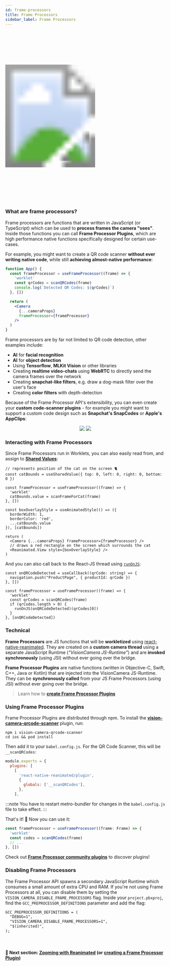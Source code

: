 ```yaml
---
id: frame-processors
title: Frame Processors
sidebar_label: Frame Processors
---
```



<!-- TODO: Demo of QR code scanning or smth -->
<div>
  <svg xmlns="http://www.w3.org/2000/svg" width="283" height="535" style={{ float: 'right' }}>
    <image href={useBaseUrl("img/demo.gif")} x="18" y="33" width="247" height="469"  />
    <image href={useBaseUrl("img/frame.png")} width="283" height="535" />
  </svg>
</div>

### What are frame processors?

Frame processors are functions that are written in JavaScript (or TypeScript) which can be used to **process frames the camera "sees"**.
Inside those functions you can call **Frame Processor Plugins**, which are high performance native functions specifically designed for certain use-cases.

For example, you might want to create a QR code scanner **without ever writing native code**, while still **achieving almost-native performance**:

```jsx
function App() {
  const frameProcessor = useFrameProcessor((frame) => {
    'worklet'
    const qrCodes = scanQRCodes(frame)
    console.log(`Detected QR Codes: ${qrCodes}`)
  }, [])

  return (
    <Camera
      {...cameraProps}
      frameProcessor={frameProcessor}
    />
  )
}
```

Frame processors are by far not limited to QR code detection, other examples include:

* **AI** for **facial recognition**
* **AI** for **object detection**
* Using **Tensorflow**, **MLKit Vision** or other libraries
* Creating **realtime video-chats** using **WebRTC** to directly send the camera frames over the network
* Creating **snapchat-like filters**, e.g. draw a dog-mask filter over the user's face
* Creating **color filters** with depth-detection

Because of the Frame Processor API's extensibility, you can even create your **custom code-scanner plugins** - for example you might want to support a custom code design such as **Snapchat's SnapCodes** or **Apple's AppClips**:

<div align="center">
  <img src={useBaseUrl("img/snap-code.png")} height={150} />
  <img src={useBaseUrl("img/appclip.png")} height={150} style={{ marginLeft: 50 }} />
</div>

### Interacting with Frame Processors

Since Frame Processors run in Worklets, you can also easily read from, and assign to [**Shared Values**](https://docs.swmansion.com/react-native-reanimated/docs/shared-values):

```tsx {6}
// represents position of the cat on the screen 🐈
const catBounds = useSharedValue({ top: 0, left: 0, right: 0, bottom: 0 })

const frameProcessor = useFrameProcessor((frame) => {
  'worklet'
  catBounds.value = scanFrameForCat(frame)
}, [])

const boxOverlayStyle = useAnimatedStyle(() => ({
  borderWidth: 1,
  borderColor: 'red',
  ...catBounds.value
}), [catBounds])

return (
  <Camera {...cameraProps} frameProcessor={frameProcessor} />
  // draws a red rectangle on the screen which surrounds the cat
  <Reanimated.View style={boxOverlayStyle} />
)
```

And you can also call back to the React-JS thread using [`runOnJS`](https://docs.swmansion.com/react-native-reanimated/docs/api/runOnJS):

```tsx {9}
const onQRCodeDetected = useCallback((qrCode: string) => {
  navigation.push("ProductPage", { productId: qrCode })
}, [])

const frameProcessor = useFrameProcessor((frame) => {
  'worklet'
  const qrCodes = scanQRCodes(frame)
  if (qrCodes.length > 0) {
    runOnJS(onQRCodeDetected)(qrCodes[0])
  }
}, [onQRCodeDetected])
```

### Technical

**Frame Processors** are JS functions that will be **workletized** using [react-native-reanimated](https://github.com/software-mansion/react-native-reanimated). They are created on a **custom camera thread** using a separate JavaScript Runtime (_"VisionCamera JS-Runtime"_) and are **invoked synchronously** (using JSI) without ever going over the bridge.

**Frame Processor Plugins** are native functions (written in Objective-C, Swift, C++, Java or Kotlin) that are injected into the VisionCamera JS-Runtime. They can be **synchronously called** from your JS Frame Processors (using JSI) without ever going over the bridge.

> Learn how to [**create Frame Processor Plugins**](frame-processors-plugins-overview)

### Using Frame Processor Plugins

Frame Processor Plugins are distributed through npm. To install the [**vision-camera-qrcode-scanner**](https://github.com/mrousavy/vision-camera-qrcode-scanner) plugin, run:

```terminal
npm i vision-camera-qrcode-scanner
cd ios && pod install
```

Then add it to your `babel.config.js`. For the QR Code Scanner, this will be `__scanQRCodes`:

```js {6}
module.exports = {
  plugins: [
    [
      'react-native-reanimated/plugin',
      {
        globals: ['__scanQRCodes'],
      },
    ],
```

:::note
You have to restart metro-bundler for changes in the `babel.config.js` file to take effect.
:::

That's it! 🎉 Now you can use it:

```ts
const frameProcessor = useFrameProcessor((frame: Frame) => {
  'worklet'
  const codes = scanQRCodes(frame)
  // ...
}, [])
```

Check out [**Frame Processor community plugins**](frame-processor-plugin-list) to discover plugins!

### Disabling Frame Processors

The Frame Processor API spawns a secondary JavaScript Runtime which consumes a small amount of extra CPU and RAM. If you're not using Frame Processors at all, you can disable them by setting the `VISION_CAMERA_DISABLE_FRAME_PROCESSORS` flag. Inside your `project.pbxproj`, find the `GCC_PREPROCESSOR_DEFINITIONS` parameter and add the flag:

```txt {3}
GCC_PREPROCESSOR_DEFINITIONS = (
  "DEBUG=1",
  "VISION_CAMERA_DISABLE_FRAME_PROCESSORS=1",
  "$(inherited)",
);
```

<br />

#### 🚀 Next section: [Zooming with Reanimated](animated) (or [creating a Frame Processor Plugin](frame-processors-plugins-overview))
